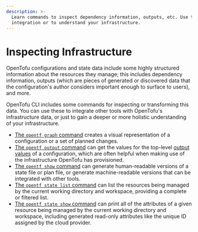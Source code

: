 ```yaml
---
description: >-
  Learn commands to inspect dependency information, outputs, etc. Use them for
  integration or to understand your infrastructure.
---
```


# Inspecting Infrastructure

OpenTofu configurations and state data include some highly structured
information about the resources they manage; this includes dependency
information, outputs (which are pieces of generated or discovered data that the
configuration's author considers important enough to surface to users), and
more.

OpenTofu CLI includes some commands for inspecting or transforming this data.
You can use these to integrate other tools with OpenTofu's infrastructure data,
or just to gain a deeper or more holistic understanding of your infrastructure.

- [The `opentf graph` command](/docs/cli/commands/graph) creates a visual
  representation of a configuration or a set of planned changes.
- [The `opentf output` command](/docs/cli/commands/output) can get the
  values for the top-level [output values](/docs/language/values/outputs) of
  a configuration, which are often helpful when making use of the infrastructure
  OpenTofu has provisioned.
- [The `opentf show` command](/docs/cli/commands/show) can generate
  human-readable versions of a state file or plan file, or generate
  machine-readable versions that can be integrated with other tools.
- [The `opentf state list` command](/docs/cli/commands/state/list) can list
  the resources being managed by the current working directory and workspace,
  providing a complete or filtered list.
- [The `opentf state show` command](/docs/cli/commands/state/show) can print
  all of the attributes of a given resource being managed by the current working
  directory and workspace, including generated read-only attributes like the
  unique ID assigned by the cloud provider.
